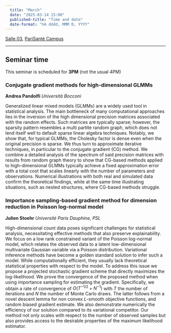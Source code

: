 ```yaml
---
  title: "March"
  date: "2025-03-14 15:00"
  published-title: "Time and date"
  date-format: "hA dddd, MMM D, YYYY"
---
```


[Salle 03](../../psc_rooms.qmd), [PariSanté Campus](https://maps.app.goo.gl/cpFoxoZgbT6HCV6x9)

------------------------------------------------------------------------

:::{.callout-tip}
## Seminar time

This seminar is scheduled for **3PM** (not the usual 4PM)
:::

### Conjugate gradient methods for high-dimensional GLMMs

**Andrea Pandolfi** *Università Bocconi*

Generalized linear mixed models (GLMMs) are a widely used tool in statistical analysis. The main bottleneck of many computational approaches lies in the inversion of the high dimensional precision matrices associated with the random effects. Such matrices are typically sparse; however, the sparsity pattern resembles a multi partite random graph, which does not lend itself well to default sparse linear algebra techniques. Notably, we show that, for typical GLMMs, the Cholesky factor is dense even when the original precision is sparse. We thus turn to approximate iterative techniques, in particular to the conjugate gradient (CG) method. We combine a detailed analysis of the spectrum of said precision matrices with results from random graph theory to show that CG-based methods applied to high-dimensional GLMMs typically achieve a fixed approximation error with a total cost that scales linearly with the number of parameters and observations. Numerical illustrations with both real and simulated data confirm the theoretical findings, while at the same time illustrating situations, such as nested structures, where CG-based methods struggle.

### Importance sampling-based gradient method for dimension reduction in Poisson log-normal model

**Julien Stoehr** *Université Paris Dauphine, PSL*

High-dimensional count data poses significant challenges for statistical analysis, necessitating effective methods that also preserve explainability. We focus on a low rank constrained variant of the Poisson log-normal model, which relates the observed data to a latent low-dimensional multivariate Gaussian variable via a Poisson distribution. Variational inference methods have become a golden standard solution to infer such a model. While computationally efficient, they usually lack theoretical statistical properties with respect to the model. To address this issue we propose a projected stochastic gradient scheme that directly maximizes the log-likelihood. We prove the convergence of the proposed method when using importance sampling for estimating the gradient. Specifically, we obtain a rate of convergence of $O(T^{-1/2} + N^{-1})$ with $T$ the number of iterations and $N$ the number of Monte Carlo draws. The latter follows from a novel descent lemma for non convex $L$-smooth objective functions, and random biased gradient estimate. We also demonstrate numerically the efficiency of our solution compared to its variational competitor. Our method not only scales with respect to the number of observed samples but also provides access to the desirable properties of the maximum likelihood estimator.
